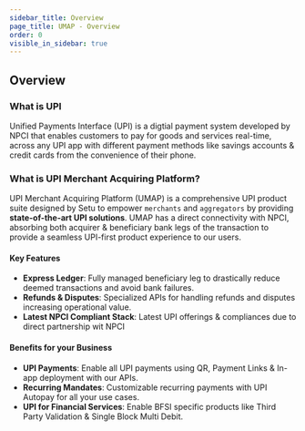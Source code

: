 ```yaml
---
sidebar_title: Overview
page_title: UMAP - Overview
order: 0
visible_in_sidebar: true
---
```


## Overview

### What is UPI

Unified Payments Interface (UPI) is a digtial payment system developed by NPCI that enables customers to pay for goods and services real-time, across any UPI app with different payment methods like savings accounts & credit cards from the convenience of their phone.

### What is UPI Merchant Acquiring Platform?

UPI Merchant Acquiring Platform (UMAP) is a comprehensive UPI product suite designed by Setu to empower `merchants` and `aggregators` by providing **state-of-the-art UPI solutions**. UMAP has a direct connectivity with NPCI, absorbing both acquirer & beneficiary bank legs of the transaction to provide a seamless UPI-first product experience to our users.

#### Key Features

-   **Express Ledger**: Fully managed beneficiary leg to drastically reduce deemed transactions and avoid bank failures.
-   **Refunds & Disputes**: Specialized APIs for handling refunds and disputes increasing operational value.
-   **Latest NPCI Compliant Stack**: Latest UPI offerings & compliances due to direct partnership wit NPCI


#### Benefits for your Business
-   **UPI Payments**: Enable all UPI payments using QR, Payment Links & In-app deployment with our APIs.
-   **Recurring Mandates**: Customizable recurring payments with UPI Autopay for all your use cases.
-   **UPI for Financial Services**: Enable BFSI specific products like Third Party Validation & Single Block Multi Debit.
